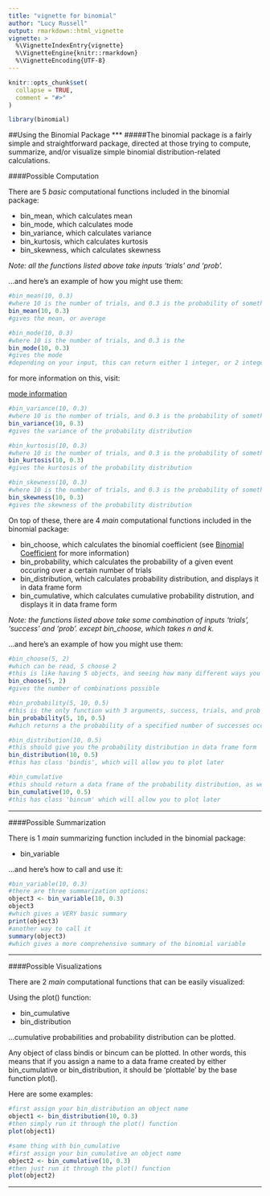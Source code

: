 ```yaml
---
title: "vignette for binomial"
author: "Lucy Russell"
output: rmarkdown::html_vignette
vignette: >
  %\VignetteIndexEntry{vignette}
  %\VignetteEngine{knitr::rmarkdown}
  %\VignetteEncoding{UTF-8}
---
```


```r
knitr::opts_chunk$set(
  collapse = TRUE,
  comment = "#>"
)
```

```r
library(binomial)
```

##Using the Binomial Package
***
#####The binomial package is a fairly simple and straightforward package, directed at those trying to compute, summarize, and/or visualize simple binomial distribution-related calculations.

####Possible Computation

There are 5 *basic* computational functions included in the binomial package:

* bin_mean, which calculates mean
* bin_mode, which calculates mode
* bin_variance, which calculates variance
* bin_kurtosis, which calculates kurtosis
* bin_skewness, which calculates skewness

*Note: all the functions listed above take inputs 'trials' and 'prob'.*

...and here's an example of how you might use them:

```r
#bin_mean(10, 0.3)
#where 10 is the number of trials, and 0.3 is the probability of something occuring
bin_mean(10, 0.3)
#gives the mean, or average
```

```r
#bin_mode(10, 0.3)
#where 10 is the number of trials, and 0.3 is the 
bin_mode(10, 0.3)
#gives the mode
#depending on your input, this can return either 1 integer, or 2 integers
```
for more information on this, visit:

[mode information](https://en.wikipedia.org/wiki/Binomial_distribution#Mode)

```r
#bin_variance(10, 0.3)
#where 10 is the number of trials, and 0.3 is the probability of something occuring
bin_variance(10, 0.3)
#gives the variance of the probability distribution
```

```r
#bin_kurtosis(10, 0.3)
#where 10 is the number of trials, and 0.3 is the probability of something occuring
bin_kurtosis(10, 0.3)
#gives the kurtosis of the probability distribution
```

```r
#bin_skewness(10, 0.3)
#where 10 is the number of trials, and 0.3 is the probability of something occuring
bin_skewness(10, 0.3)
#gives the skewness of the probability distribution
```

On top of these, there are 4 *main* computational functions included in the binomial package:

* bin_choose, which calculates the binomial coefficient
  (see [Binomial Coefficient](https://en.wikipedia.org/wiki/Binomial_coefficient) for more information)
* bin_probability, which calculates the probability of a given event occuring over a certain number of trials
* bin_distribution, which calculates probability distribution, and displays it in data frame form
* bin_cumulative, which calculates cumulative probability distrution, and displays it in data frame form

*Note: the functions listed above take some combination of inputs 'trials', 'success' and 'prob'.*
*except bin_choose, which takes n and k.*

...and here's an example of how you might use them:

```r
#bin_choose(5, 2)
#which can be read, 5 choose 2
#this is like having 5 objects, and seeing how many different ways you can pick 2 objects from that assortment
bin_choose(5, 2)
#gives the number of combinations possible
```

```r
#bin_probability(5, 10, 0.5)
#this is the only function with 3 arguments, success, trials, and prob
bin_probability(5, 10, 0.5)
#which returns a the probability of a specified number of successes occuring over 
```

```r
#bin_distribution(10, 0.5)
#this should give you the probability distribution in data frame form
bin_distribution(10, 0.5)
#this has class 'bindis', which will allow you to plot later
```

```r
#bin_cumulative
#this should return a data frame of the probability distribution, as well as the cumulative probability distribution
bin_cumulative(10, 0.5)
#this has class 'bincum' which will allow you to plot later
```
***

####Possible Summarization

There is 1 *main* summarizing function included in the binomial package:

* bin_variable


...and here's how to call and use it:
```r
#bin_variable(10, 0.3)
#there are three summarization options:
object3 <- bin_variable(10, 0.3)
object3
#which gives a VERY basic summary
print(object3)
#another way to call it
summary(object3)
#which gives a more comprehensive summary of the binomial variable
```


***
####Possible Visualizations

There are 2 *main* computational functions that can be easily visualized:

Using the plot() function:

* bin_cumulative
* bin_distribution

...cumulative probabilities and probability distribution can be plotted.

Any object of class bindis or bincum can be plotted. In other words, this means that if you assign a name to a data frame created by either bin_cumulative or bin_distribution, it should be 'plottable' by the base function plot().

Here are some examples:

```r
#first assign your bin_distribution an object name
object1 <- bin_distribution(10, 0.3)
#then simply run it through the plot() function
plot(object1)
```

```r
#same thing with bin_cumulative
#first assign your bin_cumulative an object name
object2 <- bin_cumulative(10, 0.3)
#then just run it through the plot() function
plot(object2)
```
***

